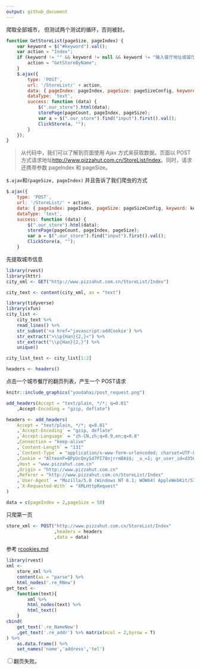 ```yaml
---
output: github_document
---
```


爬取全部城市，
但测试两个测试的循环，否则被封。


```js
function GetStoreList(pageSize, pageIndex) {
    var keyword = $("#keyword").val();
    var action = "Index";
    if (keyword != "" && keyword != null && keyword != "输入餐厅地址或餐厅名称") {
        action = "GetStoreByName";
    }
    $.ajax({
        type: 'POST',
        url: '/StoreList/' + action,
        data: { pageIndex: pageIndex, pageSize: pageSizeConfig, keyword: keyword },
        dataType: 'text',
        success: function (data) {
            $(".our_store").html(data);
            storePage(pageCount, pageIndex, pageSize);
            var a = $(".our_store").find("input").first().val();
            ClickStore(a, "");
        }
    });
}
```

>
从代码中，我们可以了解到页面使用 Ajax 方式来获取数据。页面以 POST 方式请求地址<http://www.pizzahut.com.cn/StoreList/Index>。同时，请求还携带参数 pageIndex 和 pageSize。

`$.ajax`和`(pageSize, pageIndex)`
并且告诉了我们爬虫的方式
```js
$.ajax({
    type: 'POST',
    url: '/StoreList/' + action,
    data: { pageIndex: pageIndex, pageSize: pageSizeConfig, keyword: keyword },
    dataType: 'text',
    success: function (data) {
        $(".our_store").html(data);
        storePage(pageCount, pageIndex, pageSize);
        var a = $(".our_store").find("input").first().val();
        ClickStore(a, "");
    }
```

先提取城市信息

```r
library(rvest)
library(httr)
city_xml <- GET("http://www.pizzahut.com.cn/StoreList/Index")
```

```r
city_text <- content(city_xml, as = "text")
```


```r
library(tidyverse)
library(xfun)
city_list <- 
    city_text %>% 
    read_lines() %>% 
    str_subset('<a href="javascript:addCookie') %>% 
    str_extract(">\\p{Han}{2,}<") %>% 
    str_extract("\\p{Han}{2,}") %>% 
    unique()
```

```r
city_list_test <- city_list[1:2]
```

```r
headers <- headers()
```


点击一个城市餐厅的翻页列表，产生一个 POST请求

```r
knitr::include_graphics("youdahai/post_request.png")
```

```r
add_headers(Accept = "text/plain, */*; q=0.01"
    ,Accept-Encoding = "gzip, deflate")
```


```r
headers <- add_headers(
    Accept = "text/plain, */*; q=0.01"
    ,`Accept-Encoding` = "gzip, deflate"
    ,`Accept-Language` = "zh-CN,zh;q=0.9,en;q=0.8"
    ,Connection = "keep-alive"
    ,`Content-Length` = "131"
    ,`Content-Type` = "application/x-www-form-urlencoded; charset=UTF-8"
    ,Cookie = "AlteonP=BPpUcQnySd7PI78njrrmBA$$; _u_=1; gr_user_id=d35614ef-bd43-4f49-b718-5e6c482adf54; gr_session_id_a58d28f5fdbbcb8b=52f66757-3cc2-4853-a63b-d87ad8318c21; gr_session_id_a58d28f5fdbbcb8b_52f66757-3cc2-4853-a63b-d87ad8318c21=true; Hm_lvt_7226f1398a8a1aae74384b0f7635de6f=1546066229; AlteonP=BJW6XwnySd4TvX8oax2GPw$$; __RequestVerificationToken=jClTwOC2xXhEZ27k0tX1WyOKEvZr-Kwvg_XbIHw2sxzH10oQIfOOD0E-o6H_9ANW0A_cMsc6eYerGRQlw3TRdMm_84DBRAG6PfoAm8CcQPfe1wHVChCpZHRyJOEgL0KDRbdstdOpIcqmNjV287kquA2; iplocation=%E5%8C%97%E4%BA%AC%E5%B8%82%7C0%7C0; Hm_lpvt_7226f1398a8a1aae74384b0f7635de6f=1546067615"
    ,Host = "www.pizzahut.com.cn"
    ,Origin = "http://www.pizzahut.com.cn"
    ,Referer = "http://www.pizzahut.com.cn/StoreList/Index"
    ,`User-Agent` = "Mozilla/5.0 (Windows NT 6.1; WOW64) AppleWebKit/537.36 (KHTML, like Gecko) Chrome/71.0.3578.98 Safari/537.36"
    ,`X-Requested-With` = "XMLHttpRequest"
)
```

```r
data = c(pageIndex = 2,pageSize = 50)
```

只爬第一页

```r
store_xml <- POST("http://www.pizzahut.com.cn/StoreList/Index"
                  ,headers = headers
                  ,data = data)
```

参考
[rcookies.md ](简单爬虫)

```r
library(rvest)
xml <- 
    store_xml %>% 
    content(as = "parse") %>% 
    html_nodes('.re_RNew')
get_text <- 
    function(text){
        xml %>% 
        html_nodes(text) %>% 
        html_text()    
    }
cbind(
    get_text('.re_NameNew')
    ,get_text('.re_addr') %>% matrix(ncol = 2,byrow = T)
) %>% 
    as.data.frame() %>% 
    set_names('name','address','tel')
```

<input type="checkbox" id="checkbox1" class="styled">翻页失败。